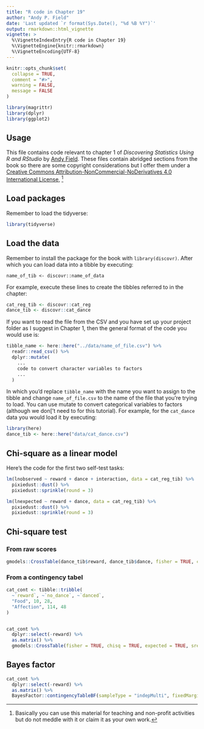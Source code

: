 ```yaml
---
title: "R code in Chapter 19"
author: "Andy P. Field"
date: 'Last updated `r format(Sys.Date(), "%d %B %Y")`'
output: rmarkdown::html_vignette
vignette: >
  %\VignetteIndexEntry{R code in Chapter 19}
  %\VignetteEngine{knitr::rmarkdown}
  %\VignetteEncoding{UTF-8}
---
```


```r
knitr::opts_chunk$set(
  collapse = TRUE,
  comment = "#>",
  warning = FALSE,
  message = FALSE
)

library(magrittr)
library(dplyr)
library(ggplot2)
```



## Usage

This file contains code relevant to chapter 1 of *Discovering Statistics Using R and RStudio* by [Andy Field](https://www.discoveringstatistics.com/). These files contain abridged sections from the book so there are some copyright considerations but I offer them under a [Creative Commons Attribution-NonCommercial-NoDerivatives 4.0 International License](http://creativecommons.org/licenses/by-nc-nd/4.0/), ^[Basically you can use this material for teaching and non-profit activities but do not meddle with it or claim it as your own work.]


## Load packages

Remember to load the tidyverse:

```r
library(tidyverse)
```

## Load the data

Remember to install the package for the book with `library(discovr)`. After which you can load data into a tibble by executing:

`name_of_tib <- discovr::name_of_data`

For example, execute these lines to create the tibbles referred to in the chapter:

```r
cat_reg_tib <- discovr::cat_reg
dance_tib <- discovr::cat_dance
```

If you want to read the file from the CSV and you have set up your project folder as I suggest in Chapter 1, then the general format of the code you would use is:

```r
tibble_name <- here::here("../data/name_of_file.csv") %>%
  readr::read_csv() %>%
  dplyr::mutate(
    ...
    code to convert character variables to factors
    ...
  )
```

In which you'd replace `tibble_name` with the name you want to assign to the tibble and change `name_of_file.csv` to the name of the file that you're trying to load. You can use mutate to convert categorical variables to factors (although we don['t need to for this tutorial). For example, for the `cat_dance` data you would load it by executing:

```r
library(here)
dance_tib <- here::here("data/cat_dance.csv")
```

## Chi-square as a linear model

Here's the code for the first two self-test tasks:

```r
lm(lnobserved ~ reward + dance + interaction, data = cat_reg_tib) %>% 
  pixiedust::dust() %>% 
  pixiedust::sprinkle(round = 3)
```

```r
lm(lnexpected ~ reward + dance, data = cat_reg_tib) %>% 
  pixiedust::dust() %>% 
  pixiedust::sprinkle(round = 3)
```

## Chi-square test
### From raw scores

```r
gmodels::CrossTable(dance_tib$reward, dance_tib$dance, fisher = TRUE, chisq = TRUE, expected = TRUE, sresid = TRUE, format = "SPSS")
```



### From a contingency tabel

```r

cat_cont <- tibble::tribble(
  ~`reward`, ~`no_dance`, ~`danced`,
  "Food", 10, 28,
  "Affection", 114, 48
)


cat_cont %>% 
  dplyr::select(-reward) %>% 
  as.matrix() %>% 
  gmodels::CrossTable(fisher = TRUE, chisq = TRUE, expected = TRUE, sresid = TRUE, format = "SPSS")

```

## Bayes factor

```r
cat_cont %>% 
  dplyr::select(-reward) %>%
  as.matrix() %>% 
  BayesFactor::contingencyTableBF(sampleType = "indepMulti", fixedMargin = "rows")

```


